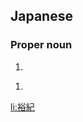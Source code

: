 ==Japanese==
{{ja-kanjitab|ひろ|き}}

===Proper noun===
{{ja-pos|proper|ひろき}}

# {{given name|male|lang=ja|sort=ひろき}}

{{ja-kanjitab|ゆう|き|yomi=o}}

{{ja-pos|proper|ゆうき}}

# {{given name|male|lang=ja|sort=ゆうき}}

[[li:裕紀]]